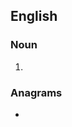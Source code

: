 ==English==

===Noun===
{{head|en|noun form}}

# {{plural of|armistice|lang=en}}

===Anagrams===
* {{anagrams|en|a=aceiimrsst|semiracist}}